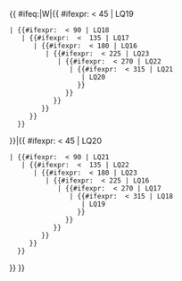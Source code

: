 {{ #ifeq:{{{E_or_W}}}|W|{{ #ifexpr: {{{longitude}}} < 45 | LQ19
 | {{#ifexpr: {{{longitude}}} < 90 | LQ18
    | {{#ifexpr: {{{longitude}}} <  135 | LQ17
       | {{#ifexpr: {{{longitude}}} < 180 | LQ16
          | {{#ifexpr: {{{longitude}}} < 225 | LQ23
             | {{#ifexpr: {{{longitude}}} < 270 | LQ22
                | {{#ifexpr: {{{longitude}}} < 315 | LQ21
                   | LQ20
                  }}
               }}
            }}
         }}
      }}
   }}
}}|{{ #ifexpr: {{{longitude}}} < 45 | LQ20
 | {{#ifexpr: {{{longitude}}} < 90 | LQ21
    | {{#ifexpr: {{{longitude}}} <  135 | LQ22
       | {{#ifexpr: {{{longitude}}} < 180 | LQ23
          | {{#ifexpr: {{{longitude}}} < 225 | LQ16
             | {{#ifexpr: {{{longitude}}} < 270 | LQ17
                | {{#ifexpr: {{{longitude}}} < 315 | LQ18
                   | LQ19
                  }}
               }}
            }}
         }}
      }}
   }}
}}
}}<noinclude>
{{template doc|Template:Lunar quadrangle/doc}}
</noinclude>